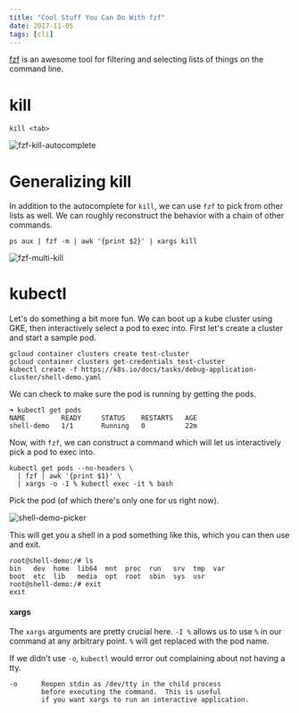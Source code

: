 ```yaml
---
title: "Cool Stuff You Can Do With fzf"
date: 2017-11-05
tags: [cli]
---
```


[fzf][fzf] is an awesome tool for filtering and selecting
lists of things on the command line.

# kill

```shell
kill <tab>
```

![fzf-kill-autocomplete](/img/fzf-kill-autocomplete.png)

# Generalizing kill

In addition to the autocomplete for `kill`, we can use `fzf`
to pick from other lists as well. We can roughly reconstruct
the behavior with a chain of other commands.

```shell
ps aux | fzf -m | awk '{print $2}' | xargs kill
```

![fzf-multi-kill](/img/fzf-multi-kill.gif)

# kubectl

Let's do something a bit more fun. We can boot up a kube
cluster using GKE, then interactively select a pod to exec
into. First let's create a cluster and start a sample pod.

```shell
gcloud container clusters create test-cluster
gcloud container clusters get-credentials test-cluster
kubectl create -f https://k8s.io/docs/tasks/debug-application-cluster/shell-demo.yaml
```

We can check to make sure the pod is running by getting the
pods.

```shell
➜ kubectl get pods
NAME         READY     STATUS    RESTARTS   AGE
shell-demo   1/1       Running   0          22m
```

Now, with `fzf`, we can construct a command which will let
us interactively pick a pod to exec into.

```shell
kubectl get pods --no-headers \
  | fzf | awk '{print $1}' \
  | xargs -o -I % kubectl exec -it % bash
```

Pick the pod (of which there's only one for us right now).

![shell-demo-picker](/img/shell-demo-picker.png)

This will get you a shell in a pod something like this,
which you can then use and exit.

```
root@shell-demo:/# ls
bin   dev  home  lib64	mnt  proc  run	 srv  tmp  var
boot  etc  lib	 media	opt  root  sbin  sys  usr
root@shell-demo:/# exit
exit
```

#### xargs

The `xargs` arguments are pretty crucial here. `-I %` allows
us to use `%` in our command at any arbitrary point. `%`
will get replaced with the pod name.

If we didn't use `-o`, `kubectl` would error out complaining
about not having a tty.

```shell
-o      Reopen stdin as /dev/tty in the child process
        before executing the command.  This is useful
        if you want xargs to run an interactive application.
```

[fzf]: https://github.com/junegunn/fzf
